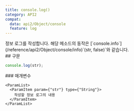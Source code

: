 ```yaml
---
title: console.log()
category: API2
compat:
  data: api2/Object/console
  feature: log
---
```


<Section>
  정보 로그를 작성합니다. 해당 메소드의 동작은 [`console.info`](/reference/api2/Object/console/info)`(str, false)`와 같습니다.
</Section>
<Section>
  ## 구문

  ~~~js
  console.log(str);
  ~~~

  <Section>
    ### 매개변수

    <ParamList>
      <ParamItem param={"str"} type={"String"}>
        작성할 정보 로그의 내용
      </ParamItem>
    </ParamList>
  </Section>
</Section>